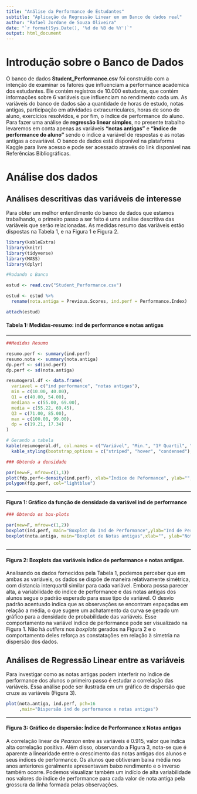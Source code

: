 ```yaml
---
title: "Análise da Performance de Estudantes"
subtitle: "Aplicação da Regressão Linear em um Banco de dados real"
author: "Rafael Jordane de Souza Oliveira"
date: "`r format(Sys.Date(), '%d de %B de %Y')`"
output: html_document
---
```


# Introdução sobre o Banco de Dados

O banco de dados **Student_Performance.csv** foi construído com a intenção de examinar os fatores que influenciam a performance academica dos estudantes. Ele contém registros de 10.000 estudante, que contém informações sobre 6 variáveis que influenciam no rendimento cada um. As variáveis do banco de dados são a quantidade de horas de estudo, notas antigas, participação em atividades extracurriculares, horas de sono do aluno, exercícios resolvidos, e por fim, o índice de performance do aluno. Para fazer uma análise de **regressão linear simples**, no presente trabalho levaremos em conta apenas as variáveis **"notas antigas"** e **"índice de performance do aluno"** sendo o índice a variável de respostas e as notas antigas a covariável. O banco de dados está disponível na plataforma Kaggle para livre acesso e pode ser acessado através do link disponível nas Referências Bibliográficas.

# Análise dos dados

## Análises descritivas das variáveis de interesse

Para obter um melhor entendimento do banco de dados que estamos trabalhando, o primeiro passo a ser feito é uma análise descritiva das variáveis que serão relacionadas. As medidas resumo das variáveis estão dispostas na Tabela 1, e na Figura 1 e Figura 2.

```r
library(kableExtra)
library(knitr)
library(tidyverse)
library(MASS)
library(dplyr)

```

```r
#Rodando o Banco

estud <- read.csv("Student_Performance.csv")

estud <- estud %>%
  rename(nota.antiga = Previous.Scores, ind.perf = Performance.Index)

attach(estud)

```

#### Tabela 1: Medidas-resumo: ind de performance e notas antigas

------------------------------------------------------------------------

```r
##Medidas Resumo

resumo.perf <- summary(ind.perf)
resumo.nota <- summary(nota.antiga)
dp.perf <- sd(ind.perf)
dp.perf <- sd(nota.antiga)

resumogeral.df <- data.frame(
  variavel = c("ind performance", "notas antigas"),
  min = c(10.00, 40.00),
  Q1 = c(40.00, 54.00),
  mediana = c(55.00, 69.00),
  media = c(55.22, 69.45),
  Q3 = c(71.00, 85.00),
  max = c(100.00, 99.00),
  dp = c(19.21, 17.34)
)

# Gerando a tabela
kable(resumogeral.df, col.names = c("Variável", "Min.", "1º Quartil", "Mediana", "Média", "3º Quartil", "Máx.", "d.p.")) %>%
  kable_styling(bootstrap_options = c("striped", "hover", "condensed"), full_width = F)

```

```r
### Obtendo a densidade

par(new=F, mfrow=c(1,1))
plot(fdp.perf<-density(ind.perf), xlab="Índice de Peformance", ylab="", main="Densidade do Índice de Performance")
polygon(fdp.perf, col="lightblue")
```

------------------------------------------------------------------------

#### Figura 1: Gráfico da função de densidade da variável ind de performance

```r
### Obtendo os box-plots

par(new=F, mfrow=c(1,2))
boxplot(ind.perf, main="Boxplot do Ind de Performance",ylab="Ind de Performance", col="lightgreen")
boxplot(nota.antiga, main="Boxplot de Notas antigas",xlab="", ylab="Notas Antigas", col="lightyellow")



```

------------------------------------------------------------------------

#### Figura 2: Boxplots das variáveis índice de performance e notas antigas.

Analisando os dados fornecidos pela Tabela 1, podemos perceber que em ambas as variáveis, os dados se dispõe de maneira relativamente simétrica, com distancia interquartil similar para cada variável. Embora possa parecer alta, a variabilidade do indice de performance e das notas antigas dos alunos segue o padrão esperado para esse tipo de variável. O desvio padrão acentuado indica que as observações se encontram espaçadas em relação a média, o que sugere um achatamento da curva se gerado um gráfico para a densidade de probabilidade das variáveis. Esse comportamento na variável índice de performance pode ser visualizado na Figura 1. Não há *outliers* nos *boxplots* gerados na Figura 2 e o comportamento deles reforça as constatações em relação à simetria na dispersão dos dados.

## Análises de Regressão Linear entre as variáveis

Para investigar como as notas antigas podem interferir no índice de performance dos alunos o primeiro passo é estudar a correlação das variáveis. Essa análise pode ser ilustrada em um gráfico de dispersão que cruze as variáveis (Figura 3).

```r
plot(nota.antiga, ind.perf, pch=16
     ,main="Dispersão ind de performance x notas antigas")

```

------------------------------------------------------------------------

#### Figura 3: Gráfico de dispersão: Índice de Performance x Notas antigas

A correlação linear de *Pearson* entre as variáveis é $0.915$, valor que indica alta correlação positiva. Além disso, observando a FIgura 3, nota-se que é aparente a linearidade entre o crescimento das notas antigas dos alunos e seus índices de performance. Os alunos que obtiveram baixa média nos anos anteriores geralmente apresentavam baixo rendimento e o inverso também ocorre. Podemos visualizar também um indício de alta variabilidade nos valores do índice de performance para cada valor de nota antiga pela grossura da linha formada pelas observações.
